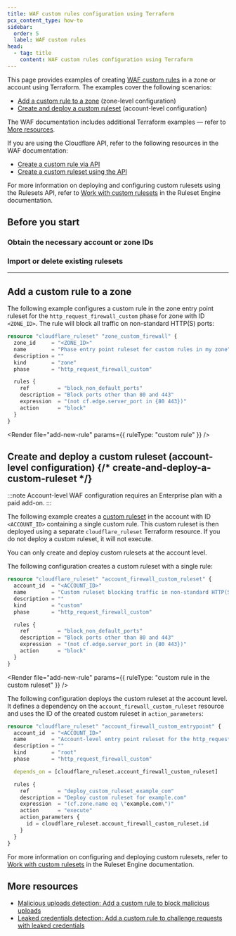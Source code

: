 ```yaml
---
title: WAF custom rules configuration using Terraform
pcx_content_type: how-to
sidebar:
  order: 5
  label: WAF custom rules
head:
  - tag: title
    content: WAF custom rules configuration using Terraform
---
```



This page provides examples of creating [WAF custom rules](/waf/custom-rules/) in a zone or account using Terraform. The examples cover the following scenarios:

- [Add a custom rule to a zone](#add-a-custom-rule-to-a-zone) (zone-level configuration)
- [Create and deploy a custom ruleset](#create-and-deploy-a-custom-ruleset) (account-level configuration)

The WAF documentation includes additional Terraform examples — refer to [More resources](#more-resources).

If you are using the Cloudflare API, refer to the following resources in the WAF documentation:

- [Create a custom rule via API](/waf/custom-rules/create-api/)
- [Create a custom ruleset using the API](/waf/account/custom-rulesets/create-api/)

For more information on deploying and configuring custom rulesets using the Rulesets API, refer to [Work with custom rulesets](/ruleset-engine/custom-rulesets/) in the Ruleset Engine documentation.

## Before you start

### Obtain the necessary account or zone IDs

<Render file="find-ids" />

### Import or delete existing rulesets

<Render file="import-delete-existing-rulesets" />

---

## Add a custom rule to a zone

The following example configures a custom rule in the zone entry point ruleset for the `http_request_firewall_custom` phase for zone with ID `<ZONE_ID>`. The rule will block all traffic on non-standard HTTP(S) ports:

<Render file="v4-code-snippets" />

```tf
resource "cloudflare_ruleset" "zone_custom_firewall" {
  zone_id     = "<ZONE_ID>"
  name        = "Phase entry point ruleset for custom rules in my zone"
  description = ""
  kind        = "zone"
  phase       = "http_request_firewall_custom"

  rules {
    ref         = "block_non_default_ports"
    description = "Block ports other than 80 and 443"
    expression  = "(not cf.edge.server_port in {80 443})"
    action      = "block"
  }
}
```

<Render file="add-new-rule" params={{ ruleType: "custom rule" }} /> <br />

## Create and deploy a custom ruleset (account-level configuration) {/* create-and-deploy-a-custom-ruleset */}

:::note
Account-level WAF configuration requires an Enterprise plan with a paid add-on.
:::

The following example creates a [custom ruleset](/ruleset-engine/custom-rulesets/) in the account with ID `<ACCOUNT_ID>` containing a single custom rule. This custom ruleset is then deployed using a separate `cloudflare_ruleset` Terraform resource. If you do not deploy a custom ruleset, it will not execute.

You can only create and deploy custom rulesets at the account level.

The following configuration creates a custom ruleset with a single rule:

<Render file="v4-code-snippets" />

```tf
resource "cloudflare_ruleset" "account_firewall_custom_ruleset" {
  account_id  = "<ACCOUNT_ID>"
  name        = "Custom ruleset blocking traffic in non-standard HTTP(S) ports"
  description = ""
  kind        = "custom"
  phase       = "http_request_firewall_custom"

  rules {
    ref         = "block_non_default_ports"
    description = "Block ports other than 80 and 443"
    expression  = "(not cf.edge.server_port in {80 443})"
    action      = "block"
  }
}
```

<Render
	file="add-new-rule"
	params={{ ruleType: "custom rule in the custom ruleset" }}
/>
<br />

The following configuration deploys the custom ruleset at the account level. It defines a dependency on the `account_firewall_custom_ruleset` resource and uses the ID of the created custom ruleset in `action_parameters`:

<Render file="v4-code-snippets" />

```tf
resource "cloudflare_ruleset" "account_firewall_custom_entrypoint" {
  account_id  = "<ACCOUNT_ID>"
  name        = "Account-level entry point ruleset for the http_request_firewall_custom phase deploying a custom ruleset"
  description = ""
  kind        = "root"
  phase       = "http_request_firewall_custom"

  depends_on = [cloudflare_ruleset.account_firewall_custom_ruleset]

  rules {
    ref         = "deploy_custom_ruleset_example_com"
    description = "Deploy custom ruleset for example.com"
    expression  = "(cf.zone.name eq \"example.com\")"
    action      = "execute"
    action_parameters {
      id = cloudflare_ruleset.account_firewall_custom_ruleset.id
    }
  }
}
```

For more information on configuring and deploying custom rulesets, refer to [Work with custom rulesets](/ruleset-engine/custom-rulesets/) in the Ruleset Engine documentation.

## More resources

- [Malicious uploads detection: Add a custom rule to block malicious uploads](/waf/detections/malicious-uploads/terraform-examples/#add-a-custom-rule-to-block-malicious-uploads)
- [Leaked credentials detection: Add a custom rule to challenge requests with leaked credentials](/waf/detections/leaked-credentials/terraform-examples/#add-a-custom-rule-to-challenge-requests-with-leaked-credentials)
